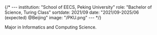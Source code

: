 {/* ---
institution: "School of EECS, Peking University"
role: "Bachelor of Science, Turing Class"
sortdate: 2021/09
date: "2021/09-2025/06 (expected) @Beijing"
image: "/PKU.png"
--- */}


Major in Informatics and Computing Science.
